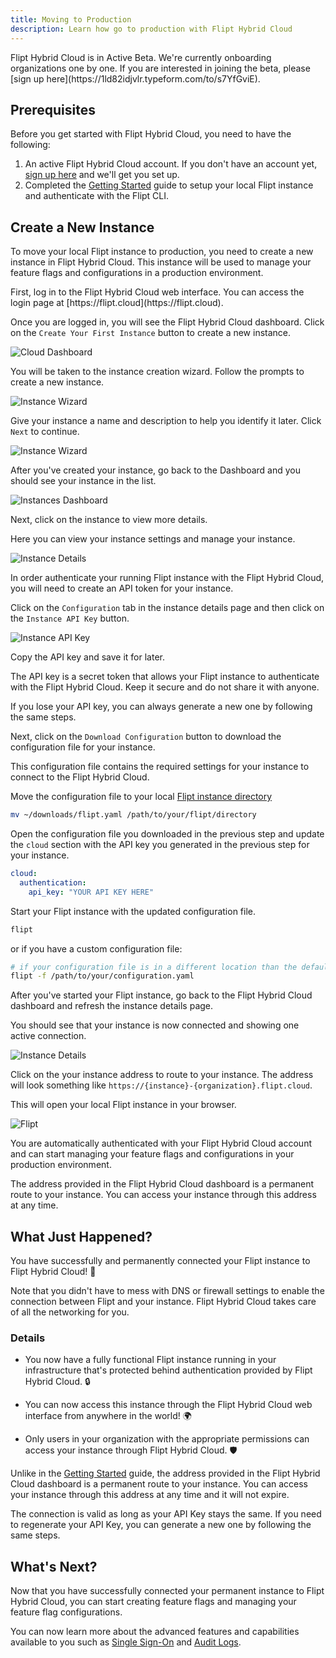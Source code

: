 ```yaml
---
title: Moving to Production
description: Learn how go to production with Flipt Hybrid Cloud
---
```


<Info>
  Flipt Hybrid Cloud is in Active Beta. We're currently onboarding organizations
  one by one. If you are interested in joining the beta, please [sign up
  here](https://1ld82idjvlr.typeform.com/to/s7YfGviE).
</Info>

## Prerequisites

Before you get started with Flipt Hybrid Cloud, you need to have the following:

1. An active Flipt Hybrid Cloud account. If you don't have an account yet, [sign up here](https://1ld82idjvlr.typeform.com/to/s7YfGviE) and we'll get you set up.
2. Completed the [Getting Started](/cloud/guides/getting-started) guide to setup your local Flipt instance and authenticate with the Flipt CLI.

## Create a New Instance

To move your local Flipt instance to production, you need to create a new instance in Flipt Hybrid Cloud. This instance will be used to manage your feature flags and configurations in a production environment.

<Steps>
  <Step title="Login to Hybrid Cloud">
  First, log in to the Flipt Hybrid Cloud web interface. You can access the login page at [https://flipt.cloud](https://flipt.cloud).
  
  </Step>
  <Step title="Create a New Instance">

Once you are logged in, you will see the Flipt Hybrid Cloud dashboard. Click on the `Create Your First Instance` button to create a new instance.

![Cloud Dashboard](/images/cloud/guides/production/dashboard.png)

  </Step>
  <Step title="Start the Wizard">

You will be taken to the instance creation wizard. Follow the prompts to create a new instance.

![Instance Wizard](/images/cloud/guides/production/wizard-1.png)

  </Step>
  <Step title="Name Your Instance">

Give your instance a name and description to help you identify it later. Click `Next` to continue.

![Instance Wizard](/images/cloud/guides/production/wizard-2.png)

  </Step>
  <Step title="View Instance">

After you've created your instance, go back to the Dashboard and you should see your instance in the list.

![Instances Dashboard](/images/cloud/guides/production/instances.png)

Next, click on the instance to view more details.

Here you can view your instance settings and manage your instance.

![Instance Details](/images/cloud/guides/production/instance-details.png)

  </Step>
  <Step title="Create an Instance API Key">

In order authenticate your running Flipt instance with the Flipt Hybrid Cloud, you will need to create an API token for your instance.

Click on the `Configuration` tab in the instance details page and then click on the `Instance API Key` button.

![Instance API Key](/images/cloud/guides/production/instance-api-key.png)

Copy the API key and save it for later.

<Warning>
  The API key is a secret token that allows your Flipt instance to authenticate with the Flipt Hybrid Cloud. Keep it secure and do not share it with anyone.

If you lose your API key, you can always generate a new one by following the same steps.

</Warning>

  </Step>
  <Step title="Download Configuration">

Next, click on the `Download Configuration` button to download the configuration file for your instance.

This configuration file contains the required settings for your instance to connect to the Flipt Hybrid Cloud.

Move the configuration file to your local [Flipt instance directory](/configuration/overview#configuration-file)

```bash
mv ~/downloads/flipt.yaml /path/to/your/flipt/directory
```

  </Step>

  <Step title="Update Configuration">

Open the configuration file you downloaded in the previous step and update the `cloud` section with the API key you generated in the previous step for your instance.

```yaml
cloud:
  authentication:
    api_key: "YOUR API KEY HERE"
```

  </Step>

  <Step title="Start Flipt">

Start your Flipt instance with the updated configuration file.

```bash
flipt
```

or if you have a custom configuration file:

```bash
# if your configuration file is in a different location than the default
flipt -f /path/to/your/configuration.yaml
```

  </Step>

  <Step title="Refresh Instance Details">

After you've started your Flipt instance, go back to the Flipt Hybrid Cloud dashboard and refresh the instance details page.

You should see that your instance is now connected and showing one active connection.

![Instance Details](/images/cloud/guides/production/instance-details-connected.png)

  </Step>

  <Step title="Route to Your Instance">

Click on the your instance address to route to your instance. The address will look something like `https://{instance}-{organization}.flipt.cloud`.

This will open your local Flipt instance in your browser.

![Flipt](/images/cloud/guides/production/flipt.png)

You are automatically authenticated with your Flipt Hybrid Cloud account and can start managing your feature flags and configurations in your production environment.

<Info>
  The address provided in the Flipt Hybrid Cloud dashboard is a permanent route to your instance. You can access your instance through this address at any time.
  </Info>
  </Step>
</Steps>

## What Just Happened?

You have successfully and permanently connected your Flipt instance to Flipt Hybrid Cloud! 🎉

<Check>
  Note that you didn't have to mess with DNS or firewall settings to enable the
  connection between Flipt and your instance. Flipt Hybrid Cloud takes care of
  all the networking for you.
</Check>

### Details

- You now have a fully functional Flipt instance running in your infrastructure that's protected behind authentication provided by Flipt Hybrid Cloud. 🔒

- You can now access this instance through the Flipt Hybrid Cloud web interface from anywhere in the world! 🌍

- Only users in your organization with the appropriate permissions can access your instance through Flipt Hybrid Cloud. 🛡️

Unlike in the [Getting Started](/cloud/guides/getting-started) guide, the address provided in the Flipt Hybrid Cloud dashboard is a permanent route to your instance. You can access your instance through this address at any time and it will not expire.

<Note>
  The connection is valid as long as your API Key stays the same. If you need to
  regenerate your API Key, you can generate a new one by following the same
  steps.
</Note>

## What's Next?

Now that you have successfully connected your permanent instance to Flipt Hybrid Cloud, you can start creating feature flags and managing your feature flag configurations.

You can now learn more about the advanced features and capabilities available to you such as [Single Sign-On](/cloud/features/authentication) and [Audit Logs](/cloud/features/audit-logs).
